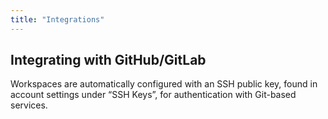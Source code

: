 ```yaml
---
title: "Integrations"
---
```


## Integrating with GitHub/GitLab

Workspaces are automatically configured with an SSH public key, found in account settings under "SSH Keys", for authentication with Git-based services.

